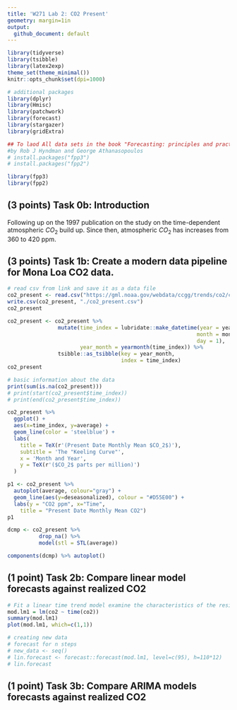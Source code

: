 ```yaml
---
title: 'W271 Lab 2: CO2 Present'
geometry: margin=1in
output:
  github_document: default
---
```


```r
library(tidyverse)
library(tsibble)
library(latex2exp)
theme_set(theme_minimal())
knitr::opts_chunk$set(dpi=1000)

# additional packages
library(dplyr)
library(Hmisc)
library(patchwork)
library(forecast)
library(stargazer)
library(gridExtra)

## To laod All data sets in the book "Forecasting: principles and practice" 
#by Rob J Hyndman and George Athanasopoulos
# install.packages("fpp3")
# install.packages("fpp2")

library(fpp3)
library(fpp2)
```

## (3 points) Task 0b: Introduction 
Following up on the 1997 publication on the study on the time-dependent atmospheric $CO_2$ build up. Since then, atmospheric $CO_2$ has increases from 360 to 420 ppm.


## (3 points) Task 1b: Create a modern data pipeline for Mona Loa CO2 data.

```r
# read csv from link and save it as a data file
co2_present <- read.csv("https://gml.noaa.gov/webdata/ccgg/trends/co2/co2_mm_mlo.csv", sep = ",", skip=56)
write.csv(co2_present, "./co2_present.csv")
co2_present
```
```r
co2_present <- co2_present %>% 
                mutate(time_index = lubridate::make_datetime(year = year, 
                                                            month = month,
                                                            day = 1),
                       year_month = yearmonth(time_index)) %>%
                tsibble::as_tsibble(key = year_month, 
                                    index = time_index)
co2_present
```
```r
# basic information about the data
print(sum(is.na(co2_present)))
# print(start(co2_present$time_index))
# print(end(co2_present$time_index))
```

```r
co2_present %>%
  ggplot() + 
  aes(x=time_index, y=average) + 
  geom_line(color = 'steelblue') +
  labs(
    title = TeX(r'(Present Date Monthly Mean $CO_2$)'),
    subtitle = 'The "Keeling Curve"',
    x = 'Month and Year',
    y = TeX(r'($CO_2$ parts per million)')
  )
```


```r
p1 <- co2_present %>%
  autoplot(average, colour="gray") +
  geom_line(aes(y=deseasonalized), colour = "#D55E00") +
  labs(y = "CO2 ppm", x="Time",
    title = "Present Date Monthly Mean CO2")
p1
```

```r

dcmp <- co2_present %>% 
          drop_na() %>%
          model(stl = STL(average)) 

components(dcmp) %>% autoplot()

```

## (1 point) Task 2b: Compare linear model forecasts against realized CO2
```r
# Fit a linear time trend model examine the characteristics of the residuals
mod.lm1 = lm(co2 ~ time(co2))
summary(mod.lm1)
plot(mod.lm1, which=c(1,1))

# creating new data
# forecast for n steps
# new_data <- seq()
# lin.forecast <- forecast::forecast(mod.lm1, level=c(95), h=110*12)
# lin.forecast
```

## (1 point) Task 3b: Compare ARIMA models forecasts against realized CO2  

